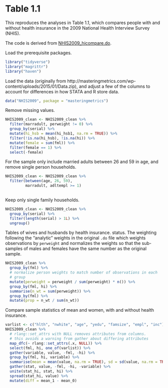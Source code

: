 # Table 1.1

This reproduces the analyses in Table 1.1,
which compares people with and without health insurance in the 2009 National Health Interview Survey (NHIS).

The code is derived from  [NHIS2009_hicompare.do](http://masteringmetrics.com/wp-content/uploads/2015/01/NHIS2009_hicompare.do).

Load the prerequisite packages.
```r
library("tidyverse")
library("magrittr")
library("haven")
```

Load the data (originally from http://masteringmetrics.com/wp-content/uploads/2015/01/Data.zip), and adjust a few of the columns to account for differences in 
how STATA and R store data.
```r
data("NHIS2009", package = "masteringmetrics")
```
Remove missing values.
```r
NHIS2009_clean <- NHIS2009_clean %>%
  filter(marradult, perweight != 0) %>%
  group_by(serial) %>%
  mutate(hi_hsb = mean(hi_hsb1, na.rm = TRUE)) %>%
  filter(!is.na(hi_hsb), !is.na(hi)) %>%
  mutate(female = sum(fml)) %>%
  filter(female == 1) %>%
  select(-female)
```

For the sample only include married adults between 26 and 59 in age, and remove single person households.
```r
NHIS2009_clean <- NHIS2009_clean %>%
  filter(between(age, 26, 59),
         marradult, adltempl >= 1)
         
```
Keep only single family households.
```r
NHIS2009_clean <- NHIS2009_clean %>%
  group_by(serial) %>%
  filter(length(serial) > 1L) %>%
  ungroup()
```

Tables of wives and husbands by health insurance. status. 
The weighting following the "analytic" weights in the original `.do` file which weights observations by `perweight` and normalizes the weights so that the sub-samples of males and females have the same number as the original sample.
```r
NHIS2009_clean %>%
  group_by(fml) %>%
  # normalize person weights to match number of observations in each
  # group
  mutate(perweight = perweight / sum(perweight) * n()) %>%
  group_by(fml, hi) %>%
  summarise(n_wt = sum(perweight)) %>%
  group_by(fml) %>%
  mutate(prop = n_wt / sum(n_wt))

```

Compare sample statistics of mean and women, with and without health insurance.
```r
varlist <- c("hlth", "nwhite", "age", "yedu", "famsize", "empl", "inc")
NHIS2009_clean %>%
  # rlang::set_attrs with NULL removes attributes from columns.
  # this avoids a warning from gather about differing attributes
  map_dfc(~ rlang::set_attrs(.x, NULL)) %>%
  select(fml, hi, one_of(varlist)) %>% 
  gather(variable, value, -fml, -hi) %>%
  group_by(fml, hi, variable) %>%
  summarise(mean = mean(value, na.rm = TRUE), sd = sd(value, na.rm = TRUE)) %>%
  gather(stat, value, -fml, -hi, -variable) %>%
  unite(stat_hi, stat, hi) %>%
  spread(stat_hi, value) %>%
  mutate(diff = mean_1 - mean_0)
```
